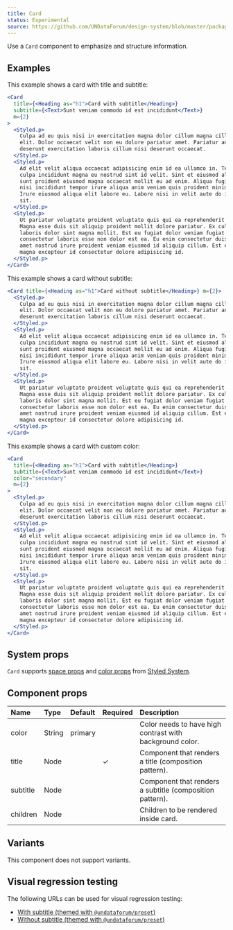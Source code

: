 ```yaml
---
title: Card
status: Experimental
source: https://github.com/UNDataForum/design-system/blob/master/packages/components/src/card.js
---
```


Use a `Card` component to emphasize and structure information.

## Examples

This example shows a card with title and subtitle:

```jsx live
<Card
  title={<Heading as="h1">Card with subtitle</Heading>}
  subtitle={<Text>Sunt veniam commodo id est incididunt</Text>}
  m={2}
>
  <Styled.p>
    Culpa ad eu quis nisi in exercitation magna dolor cillum magna cillum ipsum
    elit. Dolor occaecat velit non eu dolore pariatur amet. Pariatur anim id
    deserunt exercitation laboris cillum nisi deserunt occaecat.
  </Styled.p>
  <Styled.p>
    Ad elit velit aliqua occaecat adipisicing enim id ea ullamco in. Tempor ea
    culpa incididunt magna eu nostrud sint id velit. Sint et eiusmod aliqua sit
    sunt proident eiusmod magna occaecat mollit eu ad enim. Aliqua fugiat enim
    nisi incididunt tempor irure aliqua anim veniam quis proident minim velit.
    Irure eiusmod aliqua elit labore eu. Labore nisi in velit aute do in qui
    sit.
  </Styled.p>
  <Styled.p>
    Ut pariatur voluptate proident voluptate quis qui ea reprehenderit anim.
    Magna esse duis sit aliquip proident mollit dolore pariatur. Ex culpa
    laboris dolor sint magna mollit. Est eu fugiat dolor veniam fugiat ipsum
    consectetur laboris esse non dolor est ea. Eu enim consectetur duis eiusmod
    amet nostrud irure proident veniam eiusmod id aliquip cillum. Est et officia
    magna excepteur id consectetur dolore adipisicing id.
  </Styled.p>
</Card>
```

This example shows a card without subtitle:

```jsx live
<Card title={<Heading as="h1">Card without subtitle</Heading>} m={2}>
  <Styled.p>
    Culpa ad eu quis nisi in exercitation magna dolor cillum magna cillum ipsum
    elit. Dolor occaecat velit non eu dolore pariatur amet. Pariatur anim id
    deserunt exercitation laboris cillum nisi deserunt occaecat.
  </Styled.p>
  <Styled.p>
    Ad elit velit aliqua occaecat adipisicing enim id ea ullamco in. Tempor ea
    culpa incididunt magna eu nostrud sint id velit. Sint et eiusmod aliqua sit
    sunt proident eiusmod magna occaecat mollit eu ad enim. Aliqua fugiat enim
    nisi incididunt tempor irure aliqua anim veniam quis proident minim velit.
    Irure eiusmod aliqua elit labore eu. Labore nisi in velit aute do in qui
    sit.
  </Styled.p>
  <Styled.p>
    Ut pariatur voluptate proident voluptate quis qui ea reprehenderit anim.
    Magna esse duis sit aliquip proident mollit dolore pariatur. Ex culpa
    laboris dolor sint magna mollit. Est eu fugiat dolor veniam fugiat ipsum
    consectetur laboris esse non dolor est ea. Eu enim consectetur duis eiusmod
    amet nostrud irure proident veniam eiusmod id aliquip cillum. Est et officia
    magna excepteur id consectetur dolore adipisicing id.
  </Styled.p>
</Card>
```

This example shows a card with custom color:

```jsx live
<Card
  title={<Heading as="h1">Card with subtitle</Heading>}
  subtitle={<Text>Sunt veniam commodo id est incididunt</Text>}
  color="secondary"
  m={2}
>
  <Styled.p>
    Culpa ad eu quis nisi in exercitation magna dolor cillum magna cillum ipsum
    elit. Dolor occaecat velit non eu dolore pariatur amet. Pariatur anim id
    deserunt exercitation laboris cillum nisi deserunt occaecat.
  </Styled.p>
  <Styled.p>
    Ad elit velit aliqua occaecat adipisicing enim id ea ullamco in. Tempor ea
    culpa incididunt magna eu nostrud sint id velit. Sint et eiusmod aliqua sit
    sunt proident eiusmod magna occaecat mollit eu ad enim. Aliqua fugiat enim
    nisi incididunt tempor irure aliqua anim veniam quis proident minim velit.
    Irure eiusmod aliqua elit labore eu. Labore nisi in velit aute do in qui
    sit.
  </Styled.p>
  <Styled.p>
    Ut pariatur voluptate proident voluptate quis qui ea reprehenderit anim.
    Magna esse duis sit aliquip proident mollit dolore pariatur. Ex culpa
    laboris dolor sint magna mollit. Est eu fugiat dolor veniam fugiat ipsum
    consectetur laboris esse non dolor est ea. Eu enim consectetur duis eiusmod
    amet nostrud irure proident veniam eiusmod id aliquip cillum. Est et officia
    magna excepteur id consectetur dolore adipisicing id.
  </Styled.p>
</Card>
```

## System props

`Card` supports [space props](https://styled-system.com/api#space) and
[color props](https://styled-system.com/api#color) from
[Styled System](https://styled-system.com/).

## Component props

| Name     | Type   | Default | Required | Description                                              |
| :------- | :----- | :------ | :------- | :------------------------------------------------------- |
| color    | String | primary |          | Color needs to have high contrast with background color. |
| title    | Node   |         | ✓        | Component that renders a title (composition pattern).    |
| subtitle | Node   |         |          | Component that renders a subtitle (composition pattern). |
| children | Node   |         |          | Children to be rendered inside card.                     |

## Variants

This component does not support variants.

## Visual regression testing

The following URLs can be used for visual regression testing:

- [With subtitle (themed with `@undataforum/preset`)](/card/with-subtitle)
- [Without subtitle (themed with `@undataforum/preset`)](/card/without-subtitle)

